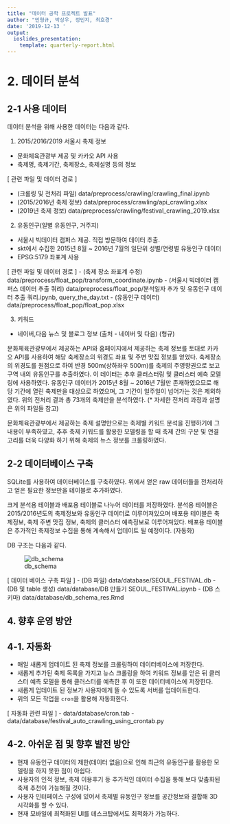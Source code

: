 ```yaml
---
title: "데이터 공학 프로젝트 발표"
author: "민형규, 박상우, 정민지, 최호경"
date: '2019-12-13 '
output:
  ioslides_presentation:
    template: quarterly-report.html
---
```


# 2. 데이터 분석

## 2-1 사용 데이터

데이터 분석을 위해 사용한 데이터는 다음과 같다. 

1. 2015/2016/2019 서울시 축제 정보
- 문화체육관광부 제공 및 카카오 API 사용
- 축제명, 축제기간, 축제장소, 축제설명 등의 정보

[ 관련 파일 및 데이터 경로 ]

- (크롤링 및 전처리 파일) data/preprocess/crawling/crawling_final.ipynb
- (2015/2016년 축제 정보) data/preprocess/crawling/api_crawling.xlsx
- (2019년 축제 정보) data/preprocess/crawling/festival_crawling_2019.xlsx

2. 유동인구(일별 유동인구, 거주지)
- 서울시 빅데이터 캠퍼스 제공. 직접 방문하여 데이터 추출.
- skt에서 수집한 2015년 8월 ~ 2016년 7월의 일단위 성별/연령별 유동인구 데이터
- EPSG:5179 좌표계 사용

[ 관련 파일 및 데이터 경로 ]
- (축제 장소 좌표계 수정) data/preprocess/float_pop/transform_coordinate.ipynb
- (서울시 빅데이터 캠퍼스 데이터 추출 쿼리) data/preprocess/float_pop/분석일자 추가 및 유동인구 데이터 추출 쿼리.ipynb, query_the_day.txt
- (유동인구 데이터) data/preprocess/float_pop/float_pop.xlsx

3. 키워드
- 네이버,다음 뉴스 및 블로그 정보 (출처 - 네이버 및 다음)
(형규)

문화체육관광부에서 제공하는 API와 홈페이지에서 제공하는 축제 정보를 토대로 카카오 API를 사용하여 해당 축제장소의 위경도 좌표 및 주변 맛집 정보를 얻었다. 
축제장소의 위경도를 원점으로 하여 반경 500m(상하좌우 500m)를 축제의 주영향권으로 보고 구역 내의 유동인구를 추출하였다. 
이 데이터는 추후 클러스터링 및 클러스터 예측 모델링에 사용하였다.
유동인구 데이터가 2015년 8월 ~ 2016년 7월만 존재하였으므로 해당 기간에 열린 축제만을 대상으로 하였으며, 그 기간이 일주일이 넘어가는 것은 제외하였다. 위의 전처리 결과 총 73개의 축제만을 분석하였다. 
(* 자세한 전처리 과정과 설명은 위의 파일들 참고)


문화체육관광부에서 제공하는 축제 설명만으로는 축제별 키워드 분석을 진행하기에 그 내용이 부족하였고, 추후 축제 키워드를 활용한 모델링을 할 때 축제 간의 구분 및 연결고리를 더욱 다양화 하기 위해 축제의 뉴스 정보를 크롤링하였다. 


## 2-2 데이터베이스 구축

SQLite를 사용하여 데이터베이스를 구축하였다. 위에서 얻은 raw 데이터들을 전처리하고 얻은 필요한 정보만을 테이블로 추가하였다.

크게 분석용 테이블과 배포용 테이블로 나누어 데이터를 저장하였다. 분석용 테이블은 2015/2016년도의 축제정보와 유동인구 데이터로 이루어져있으며 배포용 테이블은 축제정보, 축제 주변 맛집 정보, 축제의 클러스터 예측정보로 이루어져있다. 배포용 테이블은 추가적인 축제정보 수집을 통해 계속해서 업데이트 될 예정이다. (자동화)

DB 구조는 다음과 같다.

![db_schema](./data/database/db_schema_res.PNG)

[ 데이터 베이스 구축 파일 ]
- (DB 파일) data/database/SEOUL_FESTIVAL.db
- (DB 및 table 생성) data/database/DB 만들기 SEOUL_FESTIVAL.ipynb
- (DB 스키마) data/database/db_schema_res.Rmd

## 4. 향후 운영 방안

## 4-1. 자동화

- 매일 새롭게 업데이트 된 축제 정보를 크롤링하여 데이터베이스에 저장한다. 
- 새롭게 추가된 축제 목록을 가지고 뉴스 크롤링을 하여 키워드 정보를 얻은 뒤 클러스터 예측 모델을 통해 클러스터를 예측한 후 이 또한 데이터베이스에 저장한다. 
- 새롭게 업데이트 된 정보가 사용자에게 뜰 수 있도록 서버를 업데이트한다.
- 위의 모든 작업을 `cron`을 활용해 자동화한다. 

[ 자동화 관련 파일 ]
- data/database/cron.tab
- data/database/festival_auto_crawling_using_crontab.py

## 4-2. 아쉬운 점 및 향후 발전 방안

- 현재 유동인구 데이터의 제한(데이터 없음)으로 인해 최근의 유동인구를 활용한 모델링을 하지 못한 점이 아쉽다.
- 사용자의 인적 정보, 축제 이용후기 등 추가적인 데이터 수집을 통해 보다 맞춤화된 축제 추천이 가능해질 것이다. 
- 사용자 인터페이스 구성에 있어서 축제별 유동인구 정보를 공간정보와 결합해 3D 시각화를 할 수 있다.
- 현재 모바일에 최적화된 UI를 데스크탑에서도 최적화가 가능하다.

